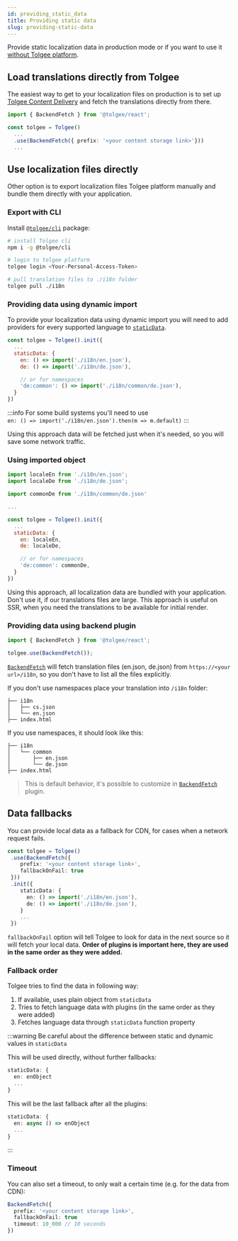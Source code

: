 ```yaml
---
id: providing_static_data
title: Providing static data
slug: providing-static-data
---
```


Provide static localization data in production mode or if you want to use it [without Tolgee platform](./usage-without-platform).

## Load translations directly from Tolgee

The easiest way to get to your localization files on production is to set up [Tolgee Content Delivery](/platform/projects_and_organizations/content_delivery) and fetch the translations directly from there.

```ts
import { BackendFetch } from '@tolgee/react';

const tolgee = Tolgee()
  ...
  .use(BackendFetch({ prefix: '<your content storage link>'}))
  ...
```

## Use localization files directly

Other option is to export localization files Tolgee platform manually and bundle them directly with your application.

### Export with CLI


Install [`@tolgee/cli`](/tolgee-cli) package:

```bash
# install Tolgee cli
npm i -g @tolgee/cli

# login to tolgee platform
tolgee login <Your-Personal-Access-Token>

# pull translation files to ./i18n folder
tolgee pull ./i18n
```

### Providing data using dynamic import

To provide your localization data using dynamic import you will need to add providers for every supported language to [`staticData`](./api/core_package/options#staticdata).

```jsx
const tolgee = Tolgee().init({
  ...
  staticData: {
    en: () => import('./i18n/en.json'),
    de: () => import('./i18n/de.json'),

    // or for namespaces
    'de:common': () => import('./i18n/common/de.json'),
  }
})
```

:::info
For some build systems you'll need to use <br/>
`en: () => import('./i18n/en.json').then(m => m.default)`
:::


Using this approach data will be fetched just when it's needed, so you will save some network traffic.

### Using imported object

```jsx
import localeEn from './i18n/en.json';
import localeDe from './i18n/de.json';

import commonDe from './i18n/common/de.json'

...

const tolgee = Tolgee().init({
  ...
  staticData: {
    en: localeEn,
    de: localeDe,

    // or for namespaces
    'de:common': commonDe,
  }
})
```

Using this approach, all localization data are bundled with your application. Don't use it, if our translations files are large. This approach is useful on SSR, when you need the translations to be available for initial render.

### Providing data using backend plugin

```jsx
import { BackendFetch } from '@tolgee/react';

tolgee.use(BackendFetch());
```

[`BackendFetch`](./api/web_package/plugins#backendfetch) will fetch translation files (en.json, de.json) from `https://<your url>/i18n`, so you don't have to list all the files explicitly.

If you don't use namespaces place your translation into `/i18n` folder:

```
├── i18n
│   ├── cs.json
│   └── en.json
├── index.html
```

If you use namespaces, it should look like this:

```
├── i18n
│   └── common
│       ├── en.json
│       └── de.json
├── index.html
```

> This is default behavior, it's possible to customize in [`BackendFetch`](./api/web_package/plugins#backendfetch) plugin.


## Data fallbacks

You can provide local data as a fallback for CDN, for cases when a network request fails.

```ts
const tolgee = Tolgee()
 .use(BackendFetch({
    prefix: '<your content storage link>',
    fallbackOnFail: true
 }))
 .init({
    staticData: {
      en: () => import('./i18n/en.json'),
      de: () => import('./i18n/de.json'),
    }
    ...
 })
```

`fallbackOnFail` option will tell Tolgee to look for data in the next source so it will fetch your local data. **Order of plugins is important here, they are used in the same order as they were added.**

### Fallback order

Tolgee tries to find the data in following way:

 1. If available, uses plain object from `staticData`
 2. Tries to fetch language data with plugins (in the same order as they were added)
 3. Fetches language data through `staticData` function property

:::warning
Be careful about the difference between static and dynamic values in `staticData`

This will be used directly, without further fallbacks:

```ts
staticData: {
  en: enObject
  ...
}
```

This will be the last fallback after all the plugins:
```ts
staticData: {
  en: async () => enObject
  ...
}
```
:::

### Timeout

You can also set a timeout, to only wait a certain time (e.g. for the data from CDN):

```ts
BackendFetch({
  prefix: '<your content storage link>',
  fallbackOnFail: true
  timeout: 10_000 // 10 seconds
})
```